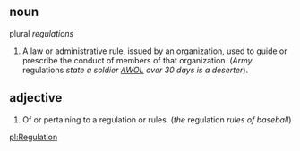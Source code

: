 ==noun==

plural ''regulations''

# A law or administrative rule, issued by an organization, used to guide or prescribe the conduct of members of that organization. (''Army'' regulations ''state a soldier [[AWOL]] over 30 days is a deserter'').

==adjective==

# Of or pertaining to a regulation or rules. (''the'' regulation ''rules of baseball'')

[[pl:Regulation]]